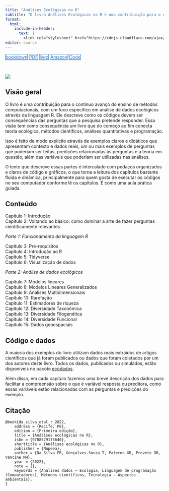 ```yaml
---
title: "Análises Ecológicas no R"
subtitle: "O livro Análises Ecológicas no R é uma contribuição para o contínuo avanço do ensino de métodos computacionais, com um foco específico em análise de dados ecológicos através da linguagem R"
format:
  html:
    include-in-header: 
      text: |
        <link rel="stylesheet" href="https://cdnjs.cloudflare.com/ajax/libs/font-awesome/6.5.0/css/all.min.css">
editor: source
---
```


<div class="mt-4 d-flex flex-row flex-wrap gap-1 justify-content-left justify-content-sm-start" role="group" aria-label="Links">
  <a href="https://analises-ecologicas.com/" class="btn btn-custom text-capitalize" target="_blank"><i class="fas fa-link me-1"></i>bookdown</a>
  <a href="https://canal6.com.br/livreacesso/livro/analises-ecologicas-no-r/" class="btn btn-custom text-capitalize" target="_blank"><i class="bi bi-file-earmark-pdf me-1"></i>PDF</a>
  <a href="https://clubedeautores.com.br/livro/analises-ecologicas-no-r-2" class="btn btn-custom text-capitalize" target="_blank"><i class="fas fa-book me-1"></i>livro</a>
  <a href="https://www.amazon.com.br/An%C3%A1lises-ecol%C3%B3gicas-Ferdo-Rodrigues-Silva/dp/857917564X/ref=sr_1_1?keywords=9788579175640&qid=1654379366&sr=8-1" class="btn btn-custom text-capitalize" target="_blank"><i class="fab fa-amazon me-1"></i>Amazon</a>
  <a href="https://github.com/paternogbc/livro_aer" class="btn btn-custom text-capitalize" target="_blank"><i class="fab fa-github me-1"></i>Code</a>
</div>

<style>
  .btn-custom {
    background-color: white;
    border: 1px solid #1c6cbe; /* Borda azul */
    color: #1c6cbe; /* Texto azul */
    transition: background-color 0.3s, color 0.3s;
  }
  .btn-custom:hover {
    background-color: #1c6cbe; /* Cor de fundo azul ao passar o mouse */
    color: white; /* Texto branco */
  }
</style>

<br> 

![](featured.jpg)

## Visão geral

O livro é uma contribuição para o contínuo avanço do ensino de métodos computacionais, com um foco específico em análise de dados ecológicos através da linguagem R. Ele descreve como os códigos devem ser consequências das perguntas que a pesquisa pretende responder. Essa visão tem como consequência um livro que do começo ao fim conecta teoria ecológica, métodos científicos, análises quantitativas e programação. 

Isso é feito de modo explícito através de exemplos claros e didáticos que apresentam contexto e dados reais, um ou mais exemplos de perguntas que poderiam ser feitas, predições relacionadas às perguntas e a teoria em questão, além das variáveis que poderiam ser utilizadas nas análises. 

O texto que descreve essas partes é intercalado com pedaços organizados e claros de código e gráficos, o que torna a leitura dos capítulos bastante fluida e dinâmica, principalmente para quem gosta de executar os códigos no seu computador conforme lê os capítulos. É como uma aula prática guiada.

## Conteúdo

Capítulo 1: Introdução  
Capítulo 2: Voltando ao básico: como dominar a arte de fazer perguntas cientificamente relevantes  

*Parte 1: Funcionamento da linguagem R*

Capítulo 3: Pré-requisitos  
Capítulo 4: Introdução ao R  
Capítulo 5: Tidyverse  
Capítulo 6: Visualização de dados  

*Parte 2: Análise de dados ecológicos*

Capítulo 7: Modelos lineares  
Capítulo 8: Modelos Lineares Generalizados  
Capítulo 9: Análises Multidimensionais  
Capítulo 10: Rarefação  
Capítulo 11: Estimadores de riqueza  
Capítulo 12: Diversidade Taxonômica  
Capítulo 13: Diversidade Filogenética  
Capítulo 14: Diversidade Funcional  
Capítulo 15: Dados geoespaciais

## Código e dados

A maioria dos exemplos do livro utilizam dados reais extraídos de artigos científicos que já foram publicados ou dados que foram coletados por um dos autores deste livro. Todos os dados, publicados ou simulados, estão disponíveis no pacote [ecodados](https://paternogbc.github.io/ecodados/). 

Além disso, em cada capítulo fazemos uma breve descrição dos dados para facilitar a compreensão sobre o que é variável resposta ou preditora, como essas variáveis estão relacionadas com as perguntas e predições do exemplo.

## Citação 

```
@book{da_silva_etal_r_2022,
	address = {Recife, PE},
	edition = {Primeira edição},
	title = {Análises ecológicas no R},
	isbn = {9788579175640},
	shorttitle = {Análises ecológicas no R},
	publisher = {Nupeea},
	author = {Da Silva FR, Gonçalves-Souza T, Paterno GB, Provete DB, Vancine MH},
	year = {2022},
	note = {},
	keywords = {Análises dados – Ecologia, Linguagem de programação (Computadores), Métodos científicos, Tecnologia – Aspectos ambientais},
}
```
